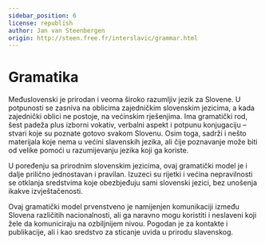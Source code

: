 ```yaml
---
sidebar_position: 6
license: republish
author: Jan van Steenbergen
origin: http://steen.free.fr/interslavic/grammar.html
---
```



# Gramatika

Međuslovenski je prirodan i veoma široko razumljiv jezik za Slovene. U potpunosti se zasniva na oblicima zajedničkim slovenskim jezicima, a kada zajednički oblici ne postoje, na većinskim rješenjima. Ima gramatički rod, šest padeža plus izborni vokativ, verbalni aspekt i potpunu konjugaciju – stvari koje su poznate gotovo svakom Slovenu. Osim toga, sadrži i nešto materijala koje nema u većini slavenskih jezika, ali čije poznavanje može biti od velike pomoći u razumijevanju jezika koji ga koriste.

U poređenju sa prirodnim slovenskim jezicima, ovaj gramatički model je i dalje prilično jednostavan i pravilan. Izuzeci su rijetki i većina nepravilnosti se otklanja sredstvima koje obezbjeđuju sami slovenski jezici, bez unošenja ikakve izvještačenosti.

Ovaj gramatički model prvenstveno je namijenjen komunikaciji između Slovena različitih nacionalnosti, ali ga naravno mogu koristiti i neslaveni koji žele da komuniciraju na ozbiljnijem nivou. Pogodan je za kontakte i publikacije, ali i kao sredstvo za sticanje uvida u prirodu slavenskog.

<DocCardList />

